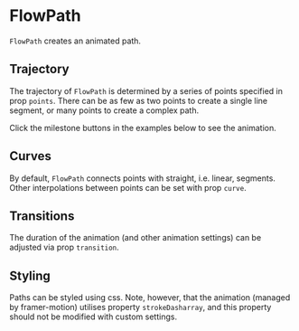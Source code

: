 
<Meta title="Addons/Annotation/FlowPath" />

# FlowPath


`FlowPath` creates an animated path.

<ArgsTable of={FlowPath} />

## Trajectory

The trajectory of `FlowPath` is determined by a series of points specified in prop `points`. There can be as few as two points to create a single line segment, or many points to create a complex path.

Click the milestone buttons in the examples below to see the animation.

<Canvas>
    <Story name="simple line">
        <FlowMilestones
            points={[
                ['A', 80],
                ['D', 80],
            ]}
        />
    </Story>
    <Story name="complex line">
        <FlowMilestones
            points={[
                ['A', 80],
                ['D', 80],
                ['D', 20],
                ['B', 20],
                ['B', 70],
            ]}
        />
    </Story>
</Canvas>

## Curves

By default, `FlowPath` connects points with straight, i.e. linear, segments. Other interpolations between points can be set with prop `curve`.

<Canvas>
    <Story name="natural curve">
        <FlowMilestones
            points={[
                ['A', 80],
                ['D', 80],
                ['D', 20],
                ['B', 20],
                ['B', 70],
            ]}
            curve={'Natural'}
        />
    </Story>
</Canvas>

## Transitions

The duration of the animation (and other animation settings) can be adjusted via prop `transition`.

<Canvas>
    <Story name="slow transition">
        <FlowMilestones
            points={[
                ['A', 80],
                ['D', 80],
                ['D', 20],
                ['B', 20],
                ['B', 70],
            ]}
            curve={'Natural'}
            transition={{ pathLength: { duration: 3 } }}
        />
    </Story>
</Canvas>

## Styling

Paths can be styled using css. Note, however, that the animation (managed by framer-motion) utilises property `strokeDasharray`, and this property should not be modified with custom settings.
